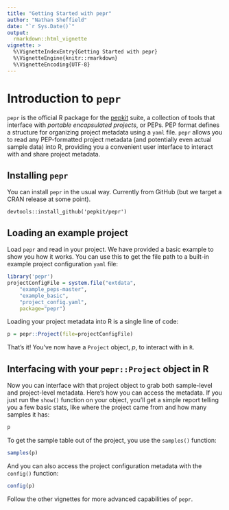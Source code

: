 ```yaml
---
title: "Getting Started with pepr"
author: "Nathan Sheffield"
date: "`r Sys.Date()`"
output: 
  rmarkdown::html_vignette
vignette: >
  %\VignetteIndexEntry{Getting Started with pepr}
  %\VignetteEngine{knitr::rmarkdown}
  %\VignetteEncoding{UTF-8}
---
```


# Introduction to `pepr`

`pepr` is the official R package for the [pepkit](http://pepkit.github.io) suite, a collection of tools that interface with *portable encapsulated projects*, or PEPs. PEP format defines a structure for organizing project metadata using a `yaml` file. `pepr` allows you to read any PEP-formatted project metadata (and potentially even actual sample data) into R, providing you a convenient user interface to interact with and share project metadata. 

## Installing `pepr`

You can install `pepr` in the usual way. Currently from GitHub (but we target a CRAN release at some point).

```
devtools::install_github('pepkit/pepr')
```

## Loading an example project

Load `pepr` and read in your project. We have provided a basic example to show you how it works. You can use this to get the file path to a built-in example project configuration `yaml` file:


```r
library('pepr')
projectConfigFile = system.file("extdata",
	"example_peps-master",
	"example_basic",
	"project_config.yaml",
	package="pepr")
```

Loading your project metadata into R is a single line of code:

```r
p = pepr::Project(file=projectConfigFile)
```

That's it! You've now have a `Project` object, *p*, to interact with in `R`.

## Interfacing with your `pepr::Project` object in R

Now you can interface with that project object to grab both sample-level and project-level metadata. Here's how you can access the metadata. If you just run the `show()` function on your object, you'll get a simple report telling you a few basic stats, like where the project came from and how many samples it has:

```r
p
```

To get the sample table out of the project, you use the `samples()` function:

```r
samples(p)
```

And you can also access the project configuration metadata with the `config()` function:

```r
config(p)
```

Follow the other vignettes for more advanced capabilities of `pepr`.
